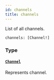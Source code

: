 ```yaml
---
id: channels
title: channels
---
```


List of all channels.

```graphql
channels: [Channel!]

```

### Type

#### [`Channel`](/api-reference/objects/channel.mdx)

Represents channel.
